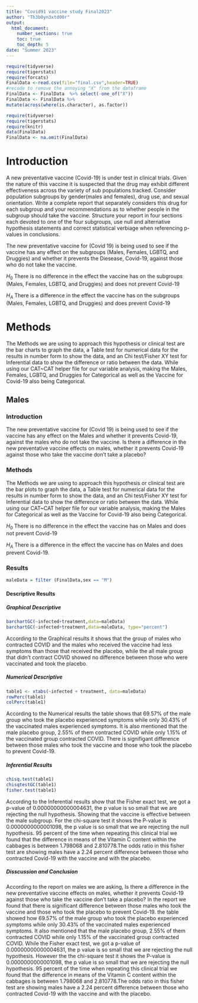 ```yaml
---
title: "Covid91 vaccine study Final2023"
author: "Th3b0yn3xtd00r"
output: 
  html_document:
    number_sections: true
    toc: true
    toc_depth: 5
date: "Summer 2023" 
---
```


```r
require(tidyverse)
require(tigerstats)
require(forcats)
FinalData <-read.csv(file="final.csv",header=TRUE)
#recode to remove the annoying "X" from the dataframe
FinalData <- FinalData  %>% select(-one_of("X"))
FinalData <- FinalData %>%
mutate(across(where(is.character), as.factor))
```

```r
require(tidyverse)
require(tigerstats)
require(knitr)
data(FinalData)
FinalData <- na.omit(FinalData)
```

# Introduction

A new  preventative vaccine (Covid-19) is under test in clinical trials. Given the nature of this vaccine it is suspected that the drug may exhibit different effectiveness across the variety of sub populations tracked. Consider population subgroups by gender(males and females), drug use, and sexual orientation. Write a complete report that separately considers this drug for each subgroup and your recommendations as to whether people in the subgroup should take the vaccine. Structure your report in four sections each devoted to one of the four subgroups, use null and alternative hypothesis statements and correct statistical verbiage when referencing p-values in conclusions.

The new preventative vaccine for (Covid 19) is being used to see if the vaccine has any effect on the subgroups (Males, Females, LGBTQ, and Druggies) and whether it prevents the Diesease, Covid-19, against those who do not take the vaccine.

$H_0$ There is no difference in the effect the vaccine has on the subgroups (Males, Females, LGBTQ, and Druggies) and does not prevent Covid-19

$H_A$ There is a difference in the effect the vaccine has on the subgroups (Males, Females, LGBTQ, and Druggies) and does prevent Covid-19

# Methods

The Methods we are using to approach this hypothesis or clinical test are the bar charts to graph the data, a Table test for numerical data for the results in number form to show the data, and an Chi test/Fisher XY test for Inferential data to show the difference or ratio between the data. While using our CAT~CAT helper file for our variable analysis, making the Males, Females, LGBTQ, and Druggies for Categorical as well as the Vaccine for Covid-19 also being Categorical.

## Males

### Introduction

The new preventative vaccine for (Covid 19) is being used to see if the vaccine has any effect on the Males and whether it prevents Covid-19, against the males who do not take the vaccine. Is there a difference in the new preventative vaccine effects on males, whether it prevents Covid-19 against those who take the vaccine don't take a placebo?

### Methods

The Methods we are using to approach this hypothesis or clinical test are the bar plots to graph the data, a Table test for numerical data for the results in number form to show the data, and an Chi test/Fisher XY test for Inferential data to show the difference or ratio between the data. While using our CAT~CAT helper file for our variable analysis, making the Males for Categorical as well as the Vaccine for Covid-19 also being Categorical.

$H_0$ There is no difference in the effect the vaccine has on Males and does not prevent Covid-19

$H_A$ There is a difference in the effect the vaccine has on Males and does prevent Covid-19.

### Results

```r
maleData = filter (FinalData,sex == "M")
```

#### Descriptive Results

##### Graphical Descriptive

```r
barchartGC(~infected+treatment,data=maleData)
barchartGC(~infected+treatment,data=maleData, type="percent")

```

According to the Graphical results it shows that the group of males who contracted COVID and the males who received the vaccine had less symptoms than those that received the placebo, while the all male group that didn't contract COVID showed no difference between those who were vaccinated and took the placebo.

##### Numerical Descriptive

```r
table1 <- xtabs(~infected + treatment, data=maleData)
rowPerc(table1)
colPerc(table1)
```

According to the Numerical results the table shows that 69.57% of the male group who took the placebo experienced symptoms while only 30.43% of the vaccinated males experienced symptoms. It is also mentioned that the male placebo group, 2.55% of them contracted COVID while only 1.15% of the vaccinated group contracted COVID. There is signifigant difference between those males who took the vaccine and those who took the placebo to prevent Covid-19.

##### Inferential Results

```r
chisq.test(table1)
chisqtestGC(table1)
fisher.test(table1)
```

According to the Inferential results show that the Fisher exact test, we got a p-value of 0.00000000000004631, the p value is so small that we are rejecting the null hypothesis. Showing that the vaccine is effective between the male subgroup. For the chi-square test it shows the P-value is 0.0000000000001098, the p value is so small that we are rejecting the null hypothesis. 95 percent of the time when repeating this clinical trial we found that the difference in means of the Vitamin C content within the cabbages is between 1.798068 and 2.810778.The odds ratio in this fisher test are showing males have a 2.24 percent difference between those who contracted Covid-19 with the vaccine and with the placebo.

##### Disscussion and Conclusion

According to the report on males we are asking, Is there a difference in the new preventative vaccine effects on males, whether it prevents Covid-19 against those who take the vaccine don't take a placebo? In the report we found that there is significant difference between those males who took the vaccine and those who took the placebo to prevent Covid-19. the table showed how 69.57% of the male group who took the placebo experienced symptoms while only 30.43% of the vaccinated males experienced symptoms. It also mentioned that the male placebo group, 2.55% of them contracted COVID while only 1.15% of the vaccinated group contracted COVID. While the Fisher exact test, we got a p-value of 0.00000000000004631, the p value is so small that we are rejecting the null hypothesis. However the the chi-square test it shows the P-value is 0.0000000000001098, the p value is so small that we are rejecting the null hypothesis. 95 percent of the time when repeating this clinical trial we found that the difference in means of the Vitamin C content within the cabbages is between 1.798068 and 2.810778.The odds ratio in this fisher test are showing males have a 2.24 percent difference between those who contracted Covid-19 with the vaccine and with the placebo.

##
